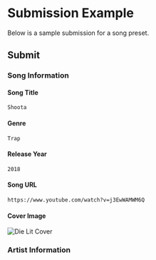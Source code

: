 
# Submission Example

Below is a sample submission for a song preset.

## Submit

### Song Information

#### Song Title

```
Shoota
```

#### Genre

```
Trap
```

#### Release Year

```
2018
```

#### Song URL

```
https://www.youtube.com/watch?v=j3EwWAMWM6Q
```

#### Cover Image

<Image src="/die-lit.jpg" alt="Die Lit Cover" width={200} height={200} />

### Artist Information
